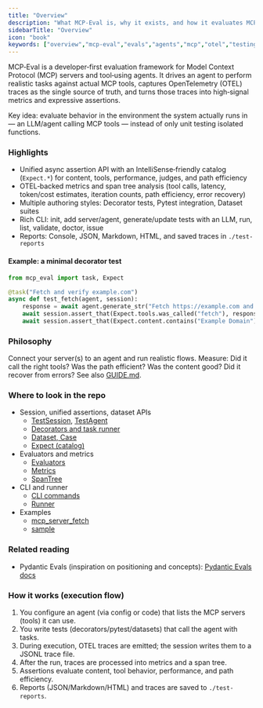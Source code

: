 ```yaml
---
title: "Overview"
description: "What MCP‑Eval is, why it exists, and how it evaluates MCP servers and agents via real tool use and OTEL-backed metrics."
sidebarTitle: "Overview"
icon: "book"
keywords: ["overview","mcp-eval","evals","agents","mcp","otel","testing"]
---
```


MCP‑Eval is a developer‑first evaluation framework for Model Context Protocol (MCP) servers and tool‑using agents. It drives an agent to perform realistic tasks against actual MCP tools, captures OpenTelemetry (OTEL) traces as the single source of truth, and turns those traces into high‑signal metrics and expressive assertions.

Key idea: evaluate behavior in the environment the system actually runs in — an LLM/agent calling MCP tools — instead of only unit testing isolated functions.

<!-- TODO: Add a high-level architecture diagram showing User → Agent → MCP Servers, with OTEL tracing and Reports. -->

### Highlights

- Unified async assertion API with an IntelliSense‑friendly catalog (`Expect.*`) for content, tools, performance, judges, and path efficiency
- OTEL‑backed metrics and span tree analysis (tool calls, latency, token/cost estimates, iteration counts, path efficiency, error recovery)
- Multiple authoring styles: Decorator tests, Pytest integration, Dataset suites
- Rich CLI: init, add server/agent, generate/update tests with an LLM, run, list, validate, doctor, issue
- Reports: Console, JSON, Markdown, HTML, and saved traces in `./test-reports`

#### Example: a minimal decorator test

```python
from mcp_eval import task, Expect

@task("Fetch and verify example.com")
async def test_fetch(agent, session):
    response = await agent.generate_str("Fetch https://example.com and summarize")
    await session.assert_that(Expect.tools.was_called("fetch"), response=response, name="fetch_called")
    await session.assert_that(Expect.content.contains("Example Domain"), response=response, name="contains_text")
```

### Philosophy

Connect your server(s) to an agent and run realistic flows. Measure: Did it call the right tools? Was the path efficient? Was the content good? Did it recover from errors? See also [GUIDE.md](../GUIDE.md).

### Where to look in the repo

- Session, unified assertions, dataset APIs
  - [TestSession](../src/mcp_eval/session.py), [TestAgent](../src/mcp_eval/session.py)
  - [Decorators and task runner](../src/mcp_eval/core.py)
  - [Dataset, Case](../src/mcp_eval/datasets.py)
  - [Expect (catalog)](../src/mcp_eval/catalog.py)
- Evaluators and metrics
  - [Evaluators](../src/mcp_eval/evaluators/)
  - [Metrics](../src/mcp_eval/metrics.py)
  - [SpanTree](../src/mcp_eval/otel/span_tree.py)
- CLI and runner
  - [CLI commands](../src/mcp_eval/cli/)
  - [Runner](../src/mcp_eval/runner.py)
- Examples
  - [mcp_server_fetch](../examples/mcp_server_fetch/)
  - [sample](../sample/)

### Related reading

- Pydantic Evals (inspiration on positioning and concepts): [Pydantic Evals docs](https://ai.pydantic.dev/evals/)

### How it works (execution flow)

1) You configure an agent (via config or code) that lists the MCP servers (tools) it can use.
2) You write tests (decorators/pytest/datasets) that call the agent with tasks.
3) During execution, OTEL traces are emitted; the session writes them to a JSONL trace file.
4) After the run, traces are processed into metrics and a span tree.
5) Assertions evaluate content, tool behavior, performance, and path efficiency.
6) Reports (JSON/Markdown/HTML) and traces are saved to `./test-reports`.

<!-- TODO: Add a short animated GIF of running `mcp-eval run` and showing the summary. -->


